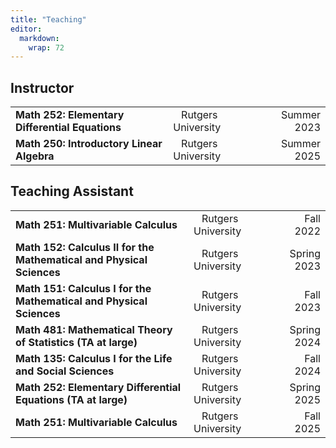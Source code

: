 ```yaml
---
title: "Teaching"
editor: 
  markdown: 
    wrap: 72
---
```

## Instructor
  <table>
  <tr>
    <td><b>Math 252: Elementary Differential Equations </b> </td>
    <td> \ \ \ Rutgers University</td><td style="text-align: right;">\ \ \ Summer 2023</td>
  </tr>
    <tr>
    <td><b>Math 250: Introductory Linear Algebra</b></td>
    <td> \ \ \ Rutgers University</td><td style="text-align: right;">\ \ \ Summer 2025</td>
  </tr>
  </table>

## Teaching Assistant

<table>
  <tr>
    <td><b>Math 251: Multivariable Calculus </b> </td>
    <td> \ \ \ Rutgers University</td><td style="text-align: right;">\ \ \ Fall 2022</td>
  </tr>
  <tr>
    <td><b>Math 152: Calculus II for the Mathematical and Physical Sciences </b> </td>
    <td> \ \ \ Rutgers University</td><td style="text-align: right;">\ \ \ Spring 2023</td>
  </tr>
  <tr>
    <td><b>Math 151: Calculus I for the Mathematical and Physical Sciences </b> </td>
    <td> \ \ \ Rutgers University</td><td style="text-align: right;">\ \ \ Fall 2023</td>
  </tr>
  <tr>
    <td><b>Math 481: Mathematical Theory of Statistics (TA at large) </b> </td>
    <td> \ \ \ Rutgers University</td><td style="text-align: right;">\ \ \ Spring 2024</td>
  </tr>
  <tr>
    <td><b>Math 135: Calculus I for the Life and Social Sciences </b> </td>
    <td> \ \ \ Rutgers University</td><td style="text-align: right;">\ \ \ Fall 2024</td>
  </tr>
  <tr>
    <td><b>Math 252: Elementary Differential Equations (TA at large) </b> </td>
    <td> \ \ \ Rutgers University</td><td style="text-align: right;">\ \ \ Spring 2025</td>
  </tr>
  <tr>
    <td><b>Math 251: Multivariable Calculus </b> </td>
    <td> \ \ \ Rutgers University</td><td style="text-align: right;">\ \ \ Fall 2025</td>
  </tr>
  
    
    
  


  </table>